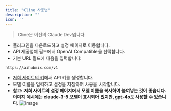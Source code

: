 ```yaml
---
title: "Cline 사용법"
description: ""
icon: ''
---
```


> Cline은 이전의 Claude Dev입니다.

- 플러그인을 다운로드하고 설정 페이지로 이동합니다.  
- API 제공업체 필드에서 OpenAI Compatible을 선택합니다.  
- 기본 URL 필드에 다음을 입력합니다:
```
https://aihubmix.com/v1
```
- [저희 사이트의 키](https://aihubmix.com/token)에서 API 키를 생성합니다.  
- 모델 이름을 입력하고 설정을 저장하여 사용을 시작합니다.
- **참고: 저희 사이트의 설정 페이지에서 모델 이름을 복사하여 붙여넣는 것이 좋습니다. 이미지 예시에는 claude-3-5 모델이 표시되어 있지만, gpt-4o도 사용할 수 있습니다.**
![Image](../../public/en/cdev.png) 
